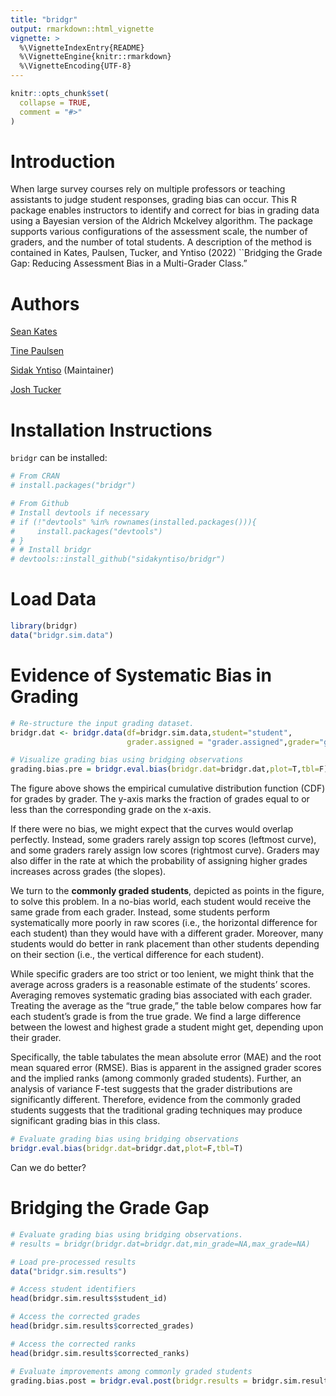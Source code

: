```yaml
---
title: "bridgr"
output: rmarkdown::html_vignette
vignette: >
  %\VignetteIndexEntry{README}
  %\VignetteEngine{knitr::rmarkdown}
  %\VignetteEncoding{UTF-8}
---
```


```r
knitr::opts_chunk$set(
  collapse = TRUE,
  comment = "#>"
)
```

# Introduction

When large survey courses rely on multiple professors or teaching assistants to judge student responses, grading bias can occur. This R package enables instructors to identify and correct for bias in grading data using a Bayesian version of the Aldrich Mckelvey algorithm. The package supports various configurations of the assessment scale, the number of graders, and the number of total students. A description of the method is contained in Kates, Paulsen, Tucker, and Yntiso (2022) ``Bridging the Grade Gap: Reducing  Assessment Bias in a Multi-Grader Class."

# Authors

[Sean Kates](https://wp.nyu.edu/seankates/) 

[Tine Paulsen](https://www.tinepaulsen.com) 

[Sidak Yntiso](https://sidakyntiso.github.io/) (Maintainer)

[Josh Tucker](https://wp.nyu.edu/fas-joshuatucker/) 

# Installation Instructions

`bridgr` can be installed:

```r
# From CRAN
# install.packages("bridgr")

# From Github
# Install devtools if necessary
# if (!"devtools" %in% rownames(installed.packages())){
#     install.packages("devtools")
# }
# # Install bridgr
# devtools::install_github("sidakyntiso/bridgr")
```


# Load Data

```r
library(bridgr)
data("bridgr.sim.data")
```


# Evidence of Systematic Bias in Grading

```r
# Re-structure the input grading dataset.
bridgr.dat <- bridgr.data(df=bridgr.sim.data,student="student",
                          grader.assigned = "grader.assigned",grader="grader",grade="grade")

# Visualize grading bias using bridging observations
grading.bias.pre = bridgr.eval.bias(bridgr.dat=bridgr.dat,plot=T,tbl=F)
```



The figure above shows the empirical cumulative distribution function (CDF) for grades by grader. The y-axis marks the fraction of grades equal to or less than the corresponding grade on the x-axis. 

If there were no bias, we might expect that the curves would overlap perfectly. Instead, some graders rarely assign top scores (leftmost curve), and some graders rarely assign low scores (rightmost curve). Graders may also differ in the rate at which the probability of assigning higher grades increases across grades (the slopes). 

We turn to the **commonly graded students**, depicted as points in the figure, to solve this problem. In a no-bias world, each student would receive the same grade from each grader. Instead, some students perform systematically more poorly in raw scores (i.e., the horizontal difference for each student) than they would have with a different grader. Moreover, many students would do better in rank placement than other students depending on their section (i.e., the vertical difference for each student).

While specific graders are too strict or too lenient, we might think that the average across graders is a reasonable estimate of the students' scores. Averaging removes systematic grading bias associated with each grader. Treating the average as the "true grade," the table below compares how far each student's grade is from the true grade. We find a large difference between the lowest and highest grade a student might get, depending upon their grader. 


Specifically, the table tabulates the mean absolute error (MAE) and the root mean squared error (RMSE). Bias is apparent in the assigned grader scores and the implied ranks (among commonly graded students). Further, an analysis of variance F-test suggests that the grader distributions are significantly different. Therefore, evidence from the commonly graded students suggests that the traditional grading techniques may produce significant grading bias in this class.

```r
# Evaluate grading bias using bridging observations
bridgr.eval.bias(bridgr.dat=bridgr.dat,plot=F,tbl=T)
```

Can we do better? 

# Bridging the Grade Gap

```r
# Evaluate grading bias using bridging observations.
# results = bridgr(bridgr.dat=bridgr.dat,min_grade=NA,max_grade=NA)

# Load pre-processed results
data("bridgr.sim.results")

# Access student identifiers
head(bridgr.sim.results$student_id)

# Access the corrected grades
head(bridgr.sim.results$corrected_grades)

# Access the corrected ranks
head(bridgr.sim.results$corrected_ranks)
```

```r
# Evaluate improvements among commonly graded students
grading.bias.post = bridgr.eval.post(bridgr.results = bridgr.sim.results,plot = T, tbl = F)
```
